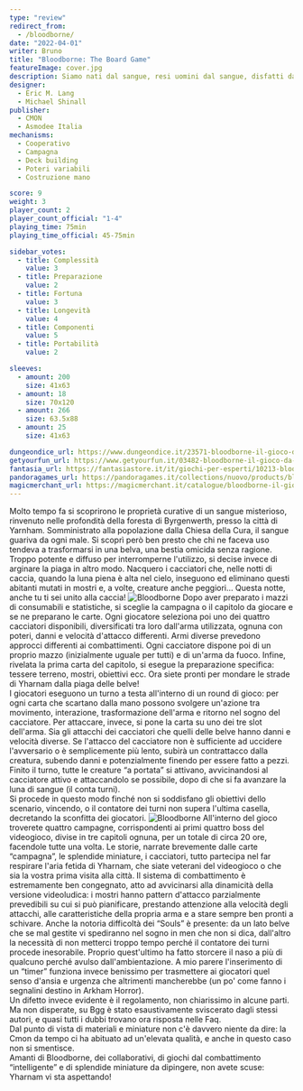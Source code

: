 ```yaml
---
type: "review"
redirect_from:
  - /bloodborne/
date: "2022-04-01"
writer: Bruno
title: "Bloodborne: The Board Game"
featureImage: cover.jpg
description: Siamo nati dal sangue, resi uomini dal sangue, disfatti dal sangue. Temi il sangue antico!
designer:
  - Eric M. Lang
  - Michael Shinall
publisher:
  - CMON
  - Asmodee Italia
mechanisms:
  - Cooperativo
  - Campagna
  - Deck building
  - Poteri variabili
  - Costruzione mano

score: 9
weight: 3
player_count: 2
player_count_official: "1-4"
playing_time: 75min
playing_time_official: 45-75min

sidebar_votes:
  - title: Complessità
    value: 3
  - title: Preparazione
    value: 2
  - title: Fortuna
    value: 3
  - title: Longevità
    value: 4
  - title: Componenti
    value: 5
  - title: Portabilità
    value: 2

sleeves:
  - amount: 200
    size: 41x63
  - amount: 18
    size: 70x120
  - amount: 266
    size: 63.5x88
  - amount: 25
    size: 41x63

dungeondice_url: https://www.dungeondice.it/23571-bloodborne-il-gioco-da-tavolo.html
getyourfun_url: https://www.getyourfun.it/03482-bloodborne-il-gioco-da-tavolo-giochi-avventura.html
fantasia_url: https://fantasiastore.it/it/giochi-per-esperti/10213-bloodborne-il-gioco-da-tavolo.html
pandoragames_url: https://pandoragames.it/collections/nuovo/products/bloodborne-il-gioco-da-tavolo
magicmerchant_url: https://magicmerchant.it/catalogue/bloodborne-il-gioco-da-tavolo-52302/
---
```


<Setting>
  Molto tempo fa si scoprirono le proprietà curative di un sangue misterioso,
  rinvenuto nelle profondità della foresta di Byrgenwerth, presso la città di
  Yarnham. Somministrato alla popolazione dalla Chiesa della Cura, il sangue
  guariva da ogni male. Si scoprì però ben presto che chi ne faceva uso tendeva
  a trasformarsi in una belva, una bestia omicida senza ragione. Troppo potente
  e diffuso per interromperne l'utilizzo, si decise invece di arginare la piaga
  in altro modo. Nacquero i cacciatori che, nelle notti di caccia, quando la
  luna piena è alta nel cielo, inseguono ed eliminano questi abitanti mutati in
  mostri e, a volte, creature anche peggiori… Questa notte, anche tu ti sei
  unito alla caccia!
</Setting>

<img src="./game1.jpg" alt="Bloodborne" />

<Rules>
  Dopo aver preparato i mazzi di consumabili e statistiche, si sceglie la
  campagna o il capitolo da giocare e se ne preparano le carte. Ogni giocatore
  seleziona poi uno dei quattro cacciatori disponibili, diversificati tra loro
  dall'arma utilizzata, ognuna con poteri, danni e velocità d'attacco
  differenti. Armi diverse prevedono approcci differenti ai combattimenti. Ogni
  cacciatore dispone poi di un proprio mazzo (inizialmente uguale per tutti) e
  di un'arma da fuoco. Infine, rivelata la prima carta del capitolo, si esegue
  la preparazione specifica: tessere terreno, mostri, obiettivi ecc. Ora siete
  pronti per mondare le strade di Yharnam dalla piaga delle belve!
  <br />
  I giocatori eseguono un turno a testa all'interno di un round di gioco: per
  ogni carta che scartano dalla mano possono svolgere un'azione tra movimento,
  interazione, trasformazione dell'arma e ritorno nel sogno del cacciatore. Per
  attaccare, invece, si pone la carta su uno dei tre slot dell'arma. Sia gli
  attacchi dei cacciatori che quelli delle belve hanno danni e velocità diverse.
  Se l'attacco del cacciatore non è sufficiente ad uccidere l'avversario o è
  semplicemente più lento, subirà un contrattacco dalla creatura, subendo danni
  e potenzialmente finendo per essere fatto a pezzi.
  <br />
  Finito il turno, tutte le creature “a portata” si attivano, avvicinandosi al
  cacciatore attivo e attaccandolo se possibile, dopo di che si fa avanzare la
  luna di sangue (il conta turni).
  <br />
  Si procede in questo modo finché non si soddisfano gli obiettivi dello
  scenario, vincendo, o il contatore dei turni non supera l'ultima casella,
  decretando la sconfitta dei giocatori.
</Rules>

<img src="./game2.jpg" alt="Bloodborne" />

<Feedback>
  All'interno del gioco troverete quattro campagne, corrispondenti ai primi
  quattro boss del videogioco, divise in tre capitoli ognuna, per un totale di
  circa 20 ore, facendole tutte una volta. Le storie, narrate brevemente dalle
  carte “campagna”, le splendide miniature, i cacciatori, tutto partecipa nel
  far respirare l'aria fetida di Yharnam, che siate veterani del videogioco o
  che sia la vostra prima visita alla città. Il sistema di combattimento è
  estremamente ben congegnato, atto ad avvicinarsi alla dinamicità della
  versione videoludica: i mostri hanno pattern d'attacco parzialmente
  prevedibili su cui si può pianificare, prestando attenzione alla velocità
  degli attacchi, alle caratteristiche della propria arma e a stare sempre ben
  pronti a schivare. Anche la notoria difficoltà dei “Souls” è presente: da un
  lato belve che se mal gestite vi spediranno nel sogno in men che non si dica,
  dall'altro la necessità di non metterci troppo tempo perché il contatore dei
  turni procede inesorabile. Proprio quest'ultimo ha fatto storcere il naso a
  più di qualcuno perché avulso dall'ambientazione. A mio parere l'inserimento
  di un “timer” funziona invece benissimo per trasmettere ai giocatori quel
  senso d'ansia e urgenza che altrimenti mancherebbe (un po' come fanno i
  segnalini destino in Arkham Horror).
  <br />
  Un difetto invece evidente è il regolamento, non chiarissimo in alcune parti.
  Ma non disperate, su Bgg è stato esaustivamente sviscerato dagli stessi
  autori, e quasi tutti i dubbi trovano ora risposta nelle Faq.
  <br />
  Dal punto di vista di materiali e miniature non c'è davvero niente da dire: la
  Cmon da tempo ci ha abituato ad un'elevata qualità, e anche in questo caso non
  si smentisce.
  <br />
  Amanti di Bloodborne, dei collaborativi, di giochi dal combattimento
  “intelligente” e di splendide miniature da dipingere, non avete scuse: Yharnam
  vi sta aspettando!
</Feedback>

<Instagram id="Cbzq9pFjgGf" />
